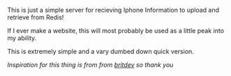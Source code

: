 This is just a simple server for recieving Iphone Information to upload and retrieve from Redis!

If I ever make a website, this will most probably be used as a little peak into my ability.

This is extremely simple and a vary dumbed down quick version.

*Inspiration for this thing is from from [britdev](https://britdev.me/) so thank you*
